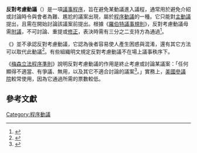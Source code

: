 {{infobox motion
| name = 反對考慮動議
| class = I
| inorder = 即時優先
| seconded = 不需要
| debatable = 不可以
| amendable = 不可以
| voterequired = 三分之二通過
| reconsidered = 不可以
}}
'''反對考慮動議'''（'''{{lang-en|objection to the consideration of a question}}'''）是一項[[議事程序|議事程序]]，旨在避免某動議進入議程，通常用於避免介紹或討論時令與會者為難、尷尬的議案出現，屬於[[程序動議|程序動議]]的一種。它只能對[[主動議|主動議]]提出，且需在開始討論該議案前提出。根據《[[羅伯特議事規則|羅伯特議事規則]]》，反對考慮動議毋需[[附議|附議]]，不可討論、重提或[[修正動議|修正]]，表決時需有三分之二支持方為通過<ref name="RONR">{{Cite book|author=Henry M. Robert|coauthor=Daniel H. Honemann; Thomas J. Balch; William J. Evans; Sarah Corbin Robert|title=''Robert's Rules of Order: Newly Revised''|publisher=Da Capo Press|edition=10|language=en|isbn=073820384X|pages=258|date=2010年11月}}</ref>。

《{{Link-en|議事程序準則|The Standard Code of Parliamentary Procedure}}》並不承認反對考慮動議，它認為後者容易使人產生困惑與混淆，還有其它方法可以取代此動議<ref>{{Cite book|author=Alice Sturgis|title=''The Standard Code of Parliamentary Procedure''|url=https://archive.org/details/standardcodeofpa0000stur|publisher=McGraw-Hill|edition=4|isbn=0071365133|language=en|pages=[https://archive.org/details/standardcodeofpa0000stur/page/233 233]-234|date=2000年7月}}</ref>。有些組織明文規定反對考慮動議不在場上議事秩序下。

《[[梅森立法程序準則|梅森立法程序準則]]》說明反對考慮動議的作用是終止考慮或討論某議案：「任何顯得不適當、有爭議、無用，以及其它不適合討論的議案<ref>{{Cite book|author=Paul Mason|title=''Mason's Manual of Legislative Procedure''|url=https://archive.org/details/masonsm_mas_2000_00_6418|publisher=Natl Conference of State|edition=2000|language=en|isbn=1580241166|pages=[https://archive.org/details/masonsm_mas_2000_00_6418/page/218 218]|date=2000年12月}}</ref>。」實務上，[[美國參議院|美國參議院]]較常使用{{Link-en|擱置 (議事程序)|Table (parliamentary procedure)|擱置動議}}，因為它通過所需的票數較低。

== 參考文獻 ==
{{reflist}}
{{Parliamentary Procedure}}
[[Category:程序動議|Category:程序動議]]